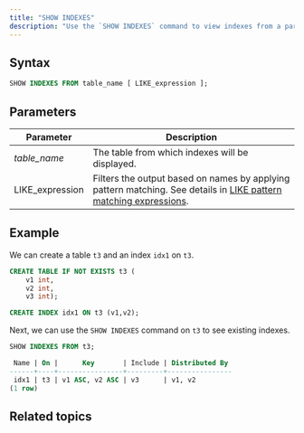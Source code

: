 ```yaml
---
title: "SHOW INDEXES"
description: "Use the `SHOW INDEXES` command to view indexes from a particular table."
---
```


## Syntax

```sql
SHOW INDEXES FROM table_name [ LIKE_expression ];
```

## Parameters

| Parameter        | Description                                                                                                                                                                               |
| ---------------- | ----------------------------------------------------------------------------------------------------------------------------------------------------------------------------------------- |
| _table\_name_    | The table from which indexes will be displayed.                                                                                                                                           |
| LIKE\_expression | Filters the output based on names by applying pattern matching. See details in [LIKE pattern matching expressions](/docs/current/sql-function-string/#like-pattern-matching-expressions). |

## Example[](#example "Direct link to Example")

We can create a table `t3` and an index `idx1` on `t3`.

```sql
CREATE TABLE IF NOT EXISTS t3 (
    v1 int,
    v2 int,
    v3 int);

CREATE INDEX idx1 ON t3 (v1,v2);
```

Next, we can use the `SHOW INDEXES` command on `t3` to see existing indexes.

```sql
SHOW INDEXES FROM t3;
```

```sql
 Name | On |      Key       | Include | Distributed By
------+----+----------------+---------+----------------
 idx1 | t3 | v1 ASC, v2 ASC | v3      | v1, v2
(1 row)
```

## Related topics

<CardGroup>
  <Card
    title="CREATE INDEX"
    icon="database"
    iconType="solid"
    href="/docs/current/sql-create-index/"
/>
</CardGroup>
